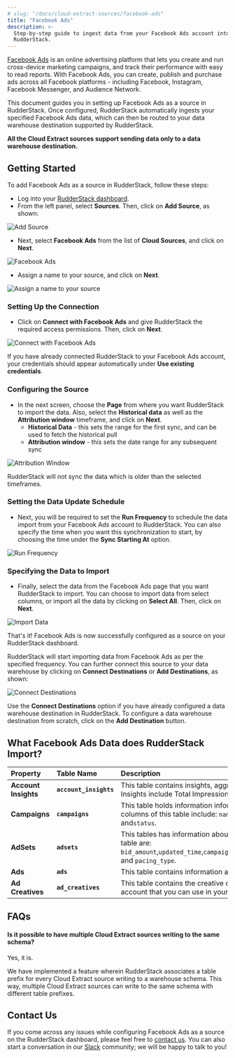```yaml
---
# slug: "/docs/cloud-extract-sources/facebook-ads"
title: "Facebook Ads"
description: >-
  Step-by-step guide to ingest data from your Facebook Ads account into
  RudderStack.
---
```


[Facebook Ads](https://www.facebook.com/business/ads) is an online advertising platform that lets you create and run cross-device marketing campaigns, and track their performance with easy to read reports. With Facebook Ads, you can create, publish and purchase ads across all Facebook platforms - including Facebook, Instagram, Facebook Messenger, and Audience Network.

This document guides you in setting up Facebook Ads as a source in RudderStack. Once configured, RudderStack automatically ingests your specified Facebook Ads data, which can then be routed to your data warehouse destination supported by RudderStack.

<div class="infoBlock">

**All the Cloud Extract sources support sending data only to a data warehouse destination.**

</div>

## Getting Started

To add Facebook Ads as a source in RudderStack, follow these steps:

- Log into your [RudderStack dashboard](https://app.rudderlabs.com/signup?type=freetrial).
- From the left panel, select **Sources**. Then, click on **Add Source**, as shown:

<!--<img src="../assets/1 (4) (3) (3) (3) (3) (3) (3) (3) (3) (3) (3) (3) (3) (3) (3) (3) (2) (3).png" />-->

<img
  src="../assets/1 (4) (3) (3) (3) (3) (3) (3) (3) (3) (3) (3) (3) (3) (3) (3) (3) (2) (4).png"
  alt="Add Source"
/>

- Next, select **Facebook Ads** from the list of **Cloud Sources**, and click on **Next**.

<!--<img src="../assets/2 (1).png" />-->

<img src="../assets/2 (1).png" alt="Facebook Ads" />

- Assign a name to your source, and click on **Next**.

<!--<img src="../assets/screen-shot-2021-02-08-at-1.21.12-pm.png" />-->

<img
  src="../assets/screen-shot-2021-02-08-at-1.21.12-pm.png"
  alt="Assign a name to your source"
/>

### Setting Up the Connection

- Click on **Connect with Facebook Ads** and give RudderStack the required access permissions. Then, click on **Next**.

<!--<img src="../assets/screen-shot-2021-02-08-at-1.23.21-pm (1).png" />-->

<img
  src="../assets/screen-shot-2021-02-08-at-1.23.21-pm (1).png"
  alt="Connect with Facebook Ads"
/>

<div class="infoBlock">

If you have already connected RudderStack to your Facebook Ads account, your credentials should appear automatically under **Use existing credentials**.

</div>

### Configuring the Source

- In the next screen, choose the **Page** from where you want RudderStack to import the data. Also, select the **Historical data** as well as the **Attribution window** timeframe, and click on **Next**.
  - **Historical Data** - this sets the range for the first sync, and can be used to fetch the historical pull
  - **Attribution window** - this sets the date range for any subsequent sync

<!--<img src="../assets/screen-shot-2021-02-08-at-1.22.07-pm.png" />-->

<img
  src="../assets/screen-shot-2021-02-08-at-1.22.07-pm.png"
  alt="Attribution Window"
/>

<div class="infoBlock">

RudderStack will not sync the data which is older than the selected timeframes.

</div>

### Setting the Data Update Schedule

- Next, you will be required to set the **Run Frequency** to schedule the data import from your Facebook Ads account to RudderStack. You can also specify the time when you want this synchronization to start, by choosing the time under the **Sync Starting At** option.

<!--<img src="../assets/6 (7).png" />-->

<img src="../assets/6 (7).png" alt="Run Frequency" />

### Specifying the Data to Import

- Finally, select the data from the Facebook Ads page that you want RudderStack to import. You can choose to import data from select columns, or import all the data by clicking on **Select All**. Then, click on **Next**.

<!--<img src="../assets/screen-shot-2021-02-08-at-1.24.13-pm.png" />-->

<img
  src="../assets/screen-shot-2021-02-08-at-1.24.13-pm.png"
  alt="Import Data"
/>

That's it! Facebook Ads is now successfully configured as a source on your RudderStack dashboard.

RudderStack will start importing data from Facebook Ads as per the specified frequency. You can further connect this source to your data warehouse by clicking on **Connect Destinations** or **Add Destinations**, as shown:

<!--<img src="../assets/screen-shot-2021-02-08-at-1.24.32-pm.png" />-->

<img
  src="../assets/screen-shot-2021-02-08-at-1.24.32-pm.png"
  alt="Connect Destinations"
/>

<div class="successBlock">

Use the **Connect Destinations** option if you have already configured a data warehouse destination in RudderStack. To configure a data warehouse destination from scratch, click on the **Add Destination** button.
</div>

## What Facebook Ads Data does RudderStack Import?

| **Property**         | **Table Name**         | **Description**                                                                                                                                                               |
| :------------------- | :--------------------- | :---------------------------------------------------------------------------------------------------------------------------------------------------------------------------- |
| **Account Insights** | **`account_insights`** | This table contains insights, aggregated for the whole account. Insights include Total Impressions, CPP, CPC, Reach, and CPM.                                                 |
| **Campaigns**        | **`campaigns`**        | This table holds information information about your campaigns. The columns of this table include: `name`, `objective`, `account_id`, and`status`.                             |
| **AdSets**           | **`adsets`**           | This tables has information about your Ad Sets. The columns of this table are: `bid_amount`,`updated_time`,`campaign_id`,`daily_budget`,`lifetime_budget`, and `pacing_type`. |
| **Ads**              | **`ads`**              | This table contains information about your Facebook Ads.                                                                                                                      |
| **Ad Creatives**     | **`ad_creatives`**     | This table contains the creative content for your Facebook Ads account that you can use in your ads.                                                                          |

## FAQs

#### Is it possible to have multiple Cloud Extract sources writing to the same schema?

Yes, it is.

We have implemented a feature wherein RudderStack associates a table prefix for every Cloud Extract source writing to a warehouse schema. This way, multiple Cloud Extract sources can write to the same schema with different table prefixes.

## Contact Us

If you come across any issues while configuring Facebook Ads as a source on the RudderStack dashboard, please feel free to [contact us](mailto:%20docs@rudderstack.com). You can also start a conversation in our [Slack](https://rudderstack.com/join-rudderstack-slack-community) community; we will be happy to talk to you!

